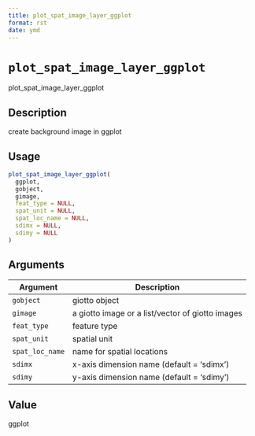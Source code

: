 ```yaml
--- 
title: plot_spat_image_layer_ggplot 
format: rst 
date: ymd 
--- 
```

# `plot_spat_image_layer_ggplot`

plot_spat_image_layer_ggplot


## Description

create background image in ggplot


## Usage

```r
plot_spat_image_layer_ggplot(
  ggplot,
  gobject,
  gimage,
  feat_type = NULL,
  spat_unit = NULL,
  spat_loc_name = NULL,
  sdimx = NULL,
  sdimy = NULL
)
```


## Arguments

Argument      |Description
------------- |----------------
`gobject`     |     giotto object
`gimage`     |     a giotto image or a list/vector of giotto images
`feat_type`     |     feature type
`spat_unit`     |     spatial unit
`spat_loc_name`     |     name for spatial locations
`sdimx`     |     x-axis dimension name (default = 'sdimx')
`sdimy`     |     y-axis dimension name (default = 'sdimy')


## Value

ggplot


